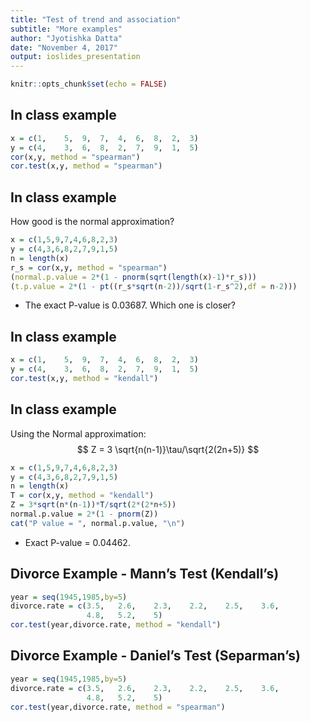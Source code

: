 ```yaml
---
title: "Test of trend and association"
subtitle: "More examples"
author: "Jyotishka Datta"
date: "November 4, 2017"
output: ioslides_presentation
---
```


```r
knitr::opts_chunk$set(echo = FALSE)
```

## In class example {.small}

```r
x = c(1,	5,	9,	7,	4,	6,	8,	2,	3)
y = c(4,	3,	6,	8,	2,	7,	9,	1,	5)
cor(x,y, method = "spearman")
cor.test(x,y, method = "spearman")
```

## In class example {.small}

How good is the  normal approximation?

```r
x = c(1,5,9,7,4,6,8,2,3)
y = c(4,3,6,8,2,7,9,1,5)
n = length(x)
r_s = cor(x,y, method = "spearman")
(normal.p.value = 2*(1 - pnorm(sqrt(length(x)-1)*r_s)))
(t.p.value = 2*(1 - pt((r_s*sqrt(n-2))/sqrt(1-r_s^2),df = n-2)))
```

- The exact P-value is 0.03687. Which one is closer? 


## In class example {.small}

```r
x = c(1,	5,	9,	7,	4,	6,	8,	2,	3)
y = c(4,	3,	6,	8,	2,	7,	9,	1,	5)
cor.test(x,y, method = "kendall")
```

## In class example {.small}

Using the Normal approximation: 
$$
Z = 3 \sqrt{n(n-1)}\tau/\sqrt{2(2n+5)}
$$

```r
x = c(1,5,9,7,4,6,8,2,3)
y = c(4,3,6,8,2,7,9,1,5)
n = length(x)
T = cor(x,y, method = "kendall")
Z = 3*sqrt(n*(n-1))*T/sqrt(2*(2*n+5))
normal.p.value = 2*(1 - pnorm(Z))
cat("P value = ", normal.p.value, "\n")
```

- Exact P-value = 0.04462. 

## Divorce Example - Mann's Test (Kendall's)  {.small}

```r
year = seq(1945,1985,by=5)
divorce.rate = c(3.5,	2.6,	2.3,	2.2,	2.5,	3.6,
                 4.8,	5.2,	5)
cor.test(year,divorce.rate, method = "kendall")
```

## Divorce Example - Daniel's Test (Separman's)

```r
year = seq(1945,1985,by=5)
divorce.rate = c(3.5,	2.6,	2.3,	2.2,	2.5,	3.6,	
                 4.8,	5.2,	5)
cor.test(year,divorce.rate, method = "spearman")
```